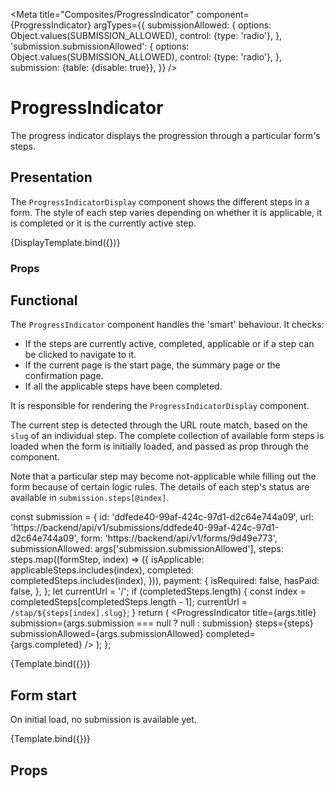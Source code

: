 


<Meta
  title="Composites/ProgressIndicator"
  component={ProgressIndicator}
  argTypes={{
    submissionAllowed: {
      options: Object.values(SUBMISSION_ALLOWED),
      control: {type: 'radio'},
    },
    'submission.submissionAllowed': {
      options: Object.values(SUBMISSION_ALLOWED),
      control: {type: 'radio'},
    },
    submission: {table: {disable: true}},
  }}
/>

# ProgressIndicator

The progress indicator displays the progression through a particular form's steps.

## Presentation

The `ProgressIndicatorDisplay` component shows the different steps in a form. The style of each step
varies depending on whether it is applicable, it is completed or it is the currently active step.


<Canvas>
  <Story
    name="Display"
    decorators={[DeprecatedRouterDecorator]}
    args={{
      activeStepTitle: 'Stap 2',
      formTitle: 'Storybookformulier',
      steps: [
        {
          uuid: '111',
          slug: 'stap1',
          formDefinition: 'Stap 1',
          isCompleted: true,
          isApplicable: true,
          isCurrent: false,
          canNavigateTo: true,
        },
        {
          uuid: '222',
          slug: 'stap2',
          formDefinition: 'Stap 2',
          isCompleted: false,
          isApplicable: true,
          isCurrent: true,
          canNavigateTo: true,
        },
        {
          uuid: '333',
          slug: 'stap3',
          formDefinition: 'Stap 3',
          isCompleted: false,
          isApplicable: false,
          isCurrent: false,
          canNavigateTo: false,
        },
      ],
      hasSubmission: true,
      isStartPage: false,
      isSummary: false,
      isConfirmation: false,
      isSubmissionComplete: false,
      areApplicableStepsCompleted: false,
      showOverview: true,
      showConfirmation: false,
    }}
  >
    {DisplayTemplate.bind({})}
  </Story>
</Canvas>

### Props

<ArgsTable of={ProgressIndicatorDisplay} />

## Functional

The `ProgressIndicator` component handles the 'smart' behaviour. It checks:

- If the steps are currently active, completed, applicable or if a step can be clicked to navigate
  to it.
- If the current page is the start page, the summary page or the confirmation page.
- If all the applicable steps have been completed.

It is responsible for rendering the `ProgressIndicatorDisplay` component.

The current step is detected through the URL route match, based on the `slug` of an individual step.
The complete collection of available form steps is loaded when the form is initially loaded, and
passed as prop through the component.

Note that a particular step may become not-applicable while filling out the form because of certain
logic rules. The details of each step's status are available in `submission.steps[@index]`.

  const submission = {
    id: 'ddfede40-99af-424c-97d1-d2c64e744a09',
    url: 'https://backend/api/v1/submissions/ddfede40-99af-424c-97d1-d2c64e744a09',
    form: 'https://backend/api/v1/forms/9d49e773',
    submissionAllowed: args['submission.submissionAllowed'],
    steps: steps.map((formStep, index) => ({
      isApplicable: applicableSteps.includes(index),
      completed: completedSteps.includes(index),
    })),
    payment: {
      isRequired: false,
      hasPaid: false,
    },
  };
  let currentUrl = '/';
  if (completedSteps.length) {
    const index = completedSteps[completedSteps.length - 1];
    currentUrl = `/stap/${steps[index].slug}`;
  }
  return (
    <MemoryRouter initialEntries={[currentUrl]}>
      <ProgressIndicator
        title={args.title}
        submission={args.submission === null ? null : submission}
        steps={steps}
        submissionAllowed={args.submissionAllowed}
        completed={args.completed}
      />
    </MemoryRouter>
  );
};

<Canvas>
  <Story
    name="Active submission"
    args={{
      // story args
      steps: [
        {
          url: 'https://backend/api/v1/form/9d49e773/steps/d6cab0dd',
          uuid: 'd6cab0dd',
          index: 0,
          slug: 'first-step',
          formDefinition: 'Stap 1',
        },
        {
          url: 'https://backend/api/v1/form/9d49e773/steps/8e62d7cf',
          uuid: '8e62d7cf',
          index: 1,
          slug: 'second-step',
          formDefinition: 'Stap 2',
        },
      ],
      completedSteps: [0],
      applicableSteps: [0],
      'submission.submissionAllowed': 'yes',
      // component props
      title: 'Storybookformulier',
      submissionAllowed: 'yes',
      completed: false,
    }}
    argTypes={{
      submissionAllowed: {table: {disable: true}},
    }}
  >
    {Template.bind({})}
  </Story>
</Canvas>

## Form start

On initial load, no submission is available yet.

<Canvas>
  <Story
    name="Initial form load"
    args={{
      // story args
      steps: [
        {
          url: 'https://backend/api/v1/form/9d49e773/steps/d6cab0dd',
          uuid: 'd6cab0dd',
          index: 0,
          slug: 'first-step',
          formDefinition: 'Stap 1',
        },
        {
          url: 'https://backend/api/v1/form/9d49e773/steps/8e62d7cf',
          uuid: '8e62d7cf',
          index: 1,
          slug: 'second-step',
          formDefinition: 'Stap 2',
        },
      ],
      completedSteps: [],
      applicableSteps: [0, 1],
      'submission.submissionAllowed': 'yes',
      // component props
      title: 'Initial load',
      submissionAllowed: 'yes',
      completed: false,
      submission: null,
    }}
    argTypes={{
      'submission.submissionAllowed': {table: {disable: true}},
      completedSteps: {table: {disable: true}},
      applicableSteps: {table: {disable: true}},
      completed: {table: {disable: true}},
    }}
  >
    {Template.bind({})}
  </Story>
</Canvas>

## Props

<Props of={ProgressIndicator} />
